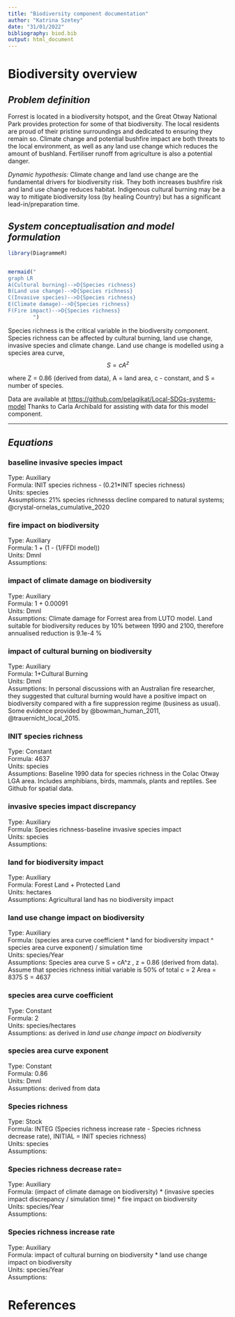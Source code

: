 ```yaml
---
title: "Biodiversity component documentation"
author: "Katrina Szetey"
date: "31/01/2022"
bibliography: biod.bib
output: html_document
---
```


# Biodiversity overview


## *Problem definition*
Forrest is located in a biodiversity hotspot, and the Great Otway National Park provides protection for some of that biodiversity. The local residents are proud of their pristine surroundings and dedicated to ensuring they remain so. Climate change and potential bushfire impact are both threats to the local environment, as well as any land use change which reduces the amount of bushland. Fertiliser runoff from agriculture is also a potential danger.

*Dynamic hypothesis:*
Climate change and land use change are the fundamental drivers for biodiversity risk. They both increases bushfire risk and land use change reduces habitat. Indigenous cultural burning may be a way to mitigate biodiversity loss (by healing Country) but has a significant lead-in/preparation time. 



## *System conceptualisation and model formulation*

```r
library(DiagrammeR)


mermaid("
graph LR
A(Cultural burning)-->D{Species richness}  
B(Land use change)-->D{Species richness} 
C(Invasive species)-->D{Species richness}
E(Climate damage)-->D{Species richness}
F(Fire impact)-->D{Species richness}
        ")

```


Species richness is the critical variable in the biodiversity component. Species richness can be affected by cultural burning, land use change, invasive species and climate change. Land use change is modelled using a species area curve, 
$$
S = cA^z 
$$

where Z = 0.86 (derived from data), A = land area, c - constant, and S = number of species.

Data are available at [https://github.com/pelagikat/Local-SDGs-systems-model](https://github.com/pelagikat/Local-SDGs-systems-model)
Thanks to Carla Archibald for assisting with data for this model component.

***

## *Equations*

### baseline invasive species impact

Type: Auxiliary  
Formula: INIT species richness - (0.21*INIT species richness)  
Units: species  
Assumptions: 21% species richnesss decline compared to natural systems; @crystal-ornelas_cumulative_2020  

### fire impact on biodiversity  

Type: Auxiliary  
Formula: 1 + (1 - (1/FFDI model))  
Units: Dmnl  
Assumptions:  

### impact of climate damage on biodiversity  

Type: Auxiliary  
Formula: 1 + 0.00091  
Units: Dmnl  
Assumptions: Climate damage for Forrest area from LUTO model. Land suitable for biodiversity reduces by 10% between 1990 and 2100, therefore annualised reduction is 9.1e-4 %  

### impact of cultural burning on biodiversity  

Type: Auxiliary  
Formula: 1+Cultural Burning  
Units: Dmnl  
Assumptions: In personal discussions with an Australian fire researcher, they suggested that cultural burning would have a positive impact on biodiversity compared with a fire suppression regime (business as usual). Some evidence provided by @bowman_human_2011, @trauernicht_local_2015.

### INIT species richness  

Type: Constant  
Formula: 4637  
Units: species  
Assumptions: Baseline 1990 data for species richness in the Colac Otway LGA area. Includes amphibians, birds, mammals, plants and reptiles. See Github for spatial data. 

### invasive species impact discrepancy  

Type: Auxiliary  
Formula: Species richness-baseline invasive species impact  
Units: species  
Assumptions:  

### land for biodiversity impact  

Type: Auxiliary  
Formula: Forest Land + Protected Land  
Units: hectares  
Assumptions: Agricultural land has no biodiversity impact  

### land use change impact on biodiversity  

Type: Auxiliary  
Formula: (species area curve coefficient * land for biodiversity impact ^ species area curve exponent) / simulation time  
Units: species/Year  
Assumptions: Species area curve S = cA^z , z = 0.86 (derived from data). Assume that species richness initial variable is 50% of total c = 2 Area = 8375 S = 4637  

### species area curve coefficient  

Type: Constant  
Formula: 2  
Units: species/hectares  
Assumptions: as derived in *land use change impact on biodiversity*  

### species area curve exponent  

Type: Constant  
Formula: 0.86  
Units: Dmnl  
Assumptions: derived from data  

### Species richness  

Type: Stock  
Formula: INTEG (Species richness increase rate - Species richness decrease rate), INITIAL = INIT species richness)  
Units: species  
Assumptions:  

### Species richness decrease rate=

Type: Auxiliary  
Formula: (impact of climate damage on biodiversity) * (invasive species impact discrepancy / simulation time) * fire impact on biodiversity  
Units: species/Year  
Assumptions:  

### Species richness increase rate  

Type: Auxiliary  
Formula: impact of cultural burning on biodiversity * land use change impact on biodiversity  
Units: species/Year  
Assumptions:  


# References
